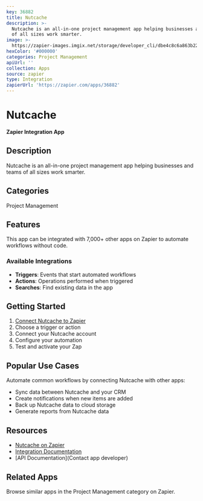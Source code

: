 ```yaml
---
key: 36882
title: Nutcache
description: >-
  Nutcache is an all-in-one project management app helping businesses and teams
  of all sizes work smarter.
image: >-
  https://zapier-images.imgix.net/storage/developer_cli/dbe4c8c6a863b221f34f951b1b2b19e2.png?auto=format%2Ccompress&ixlib=python-3.0.0&q=50
hexColor: '#000000'
categories: Project Management
apiUrl: ''
collection: Apps
source: zapier
type: Integration
zapierUrl: 'https://zapier.com/apps/36882'
---
```

# Nutcache

**Zapier Integration App**

## Description

Nutcache is an all-in-one project management app helping businesses and teams of all sizes work smarter.

## Categories

Project Management

## Features

This app can be integrated with 7,000+ other apps on Zapier to automate workflows without code.

### Available Integrations

- **Triggers**: Events that start automated workflows
- **Actions**: Operations performed when triggered
- **Searches**: Find existing data in the app

## Getting Started

1. [Connect Nutcache to Zapier](https://zapier.com/apps/36882)
2. Choose a trigger or action
3. Connect your Nutcache account
4. Configure your automation
5. Test and activate your Zap

## Popular Use Cases

Automate common workflows by connecting Nutcache with other apps:

- Sync data between Nutcache and your CRM
- Create notifications when new items are added
- Back up Nutcache data to cloud storage
- Generate reports from Nutcache data

## Resources

- [Nutcache on Zapier](https://zapier.com/apps/36882)
- [Integration Documentation](https://zapier.com/apps/36882/integrations)
- [API Documentation](Contact app developer)

## Related Apps

Browse similar apps in the Project Management category on Zapier.
